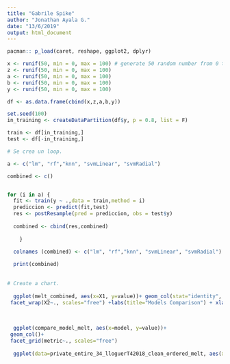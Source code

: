 ```yaml
---
title: "Gabrile Spike"
author: "Jonathan Ayala G."
date: "13/6/2019"
output: html_document
---
```


```r

pacman:: p_load(caret, reshape, ggplot2, dplyr)

x <- runif(50, min = 0, max = 100) # generate 50 random number from 0 to 100
z <- runif(50, min = 0, max = 100)
a <- runif(50, min = 0, max = 100)
b <- runif(50, min = 0, max = 100)
y <- runif(50, min = 0, max = 100)

df <- as.data.frame(cbind(x,z,a,b,y))

set.seed(100)
in_training <- createDataPartition(df$y, p = 0.8, list = F)

train <- df[in_training,]
test <- df[-in_training,]

# Se crea un loop.

a <- c("lm", "rf","knn", "svmLinear", "svmRadial")

combined <- c()


for (i in a) {
  fit <- train(y ~ .,data = train,method = i)
  prediccion <- predict(fit,test)
  res <- postResample(pred = prediccion, obs = test$y)
  
  combined <- cbind(res,combined)
 
    }

  colnames (combined) <- c("lm", "rf","knn", "svmLinear", "svmRadial")
  
  print(combined)
  
  
# Create a chart.
  
  ggplot(melt_combined, aes(x=X1, y=value))+ geom_col(stat="identity", color="black") +
 facet_wrap(X2~., scales="free") +labs(title="Models Comparison") + xlab("Model") + ylab("Value")
  
  
  
  ggplot(compare_model_melt, aes(x=model, y=value))+
 geom_col()+
 facet_grid(metric~., scales="free")
  
  ggplot(data=private_entire_34_lloguerT42018_clean_ordered_melt, aes(x=neighbourhood, y=value, fill=variable)) + geom_bar(stat="identity", color="black", position = "dodge") + labs(title="Comparación Alquiler Ordinario - Alquiler Túristico", subtitle= "Barrios de Barcelona- Abril 2019") + xlab("Barrio") + ylab("Alquiler en Terminos Mensuales") + scale_fill_discrete(labels=c("Alquiler Ordinario","Alquiler Habitiación Airbnb","Alquiler Piso/Casa Entera Airbnb" ))+ coord_flip()



  
```
